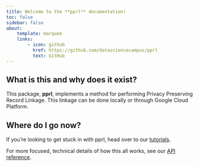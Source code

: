 ```yaml
---
title: Welcome to the **pprl** documentation!
toc: false
sidebar: false
about:
    template: marquee
    links:
        - icon: github
          href: https://github.com/datasciencecampus/pprl
          text: GitHub
---
```


## What is this and why does it exist?

This package, **pprl**, implements a method for performing
Privacy Preserving Record Linkage. This linkage can be done
locally or through Google Cloud Platform.

## Where do I go now?

If you're looking to get stuck in with pprl, head over to our
[tutorials](docs/tutorials/index.qmd).

For more focused, technical details of how this all works, see our
[API reference](docs/reference/index.qmd).
